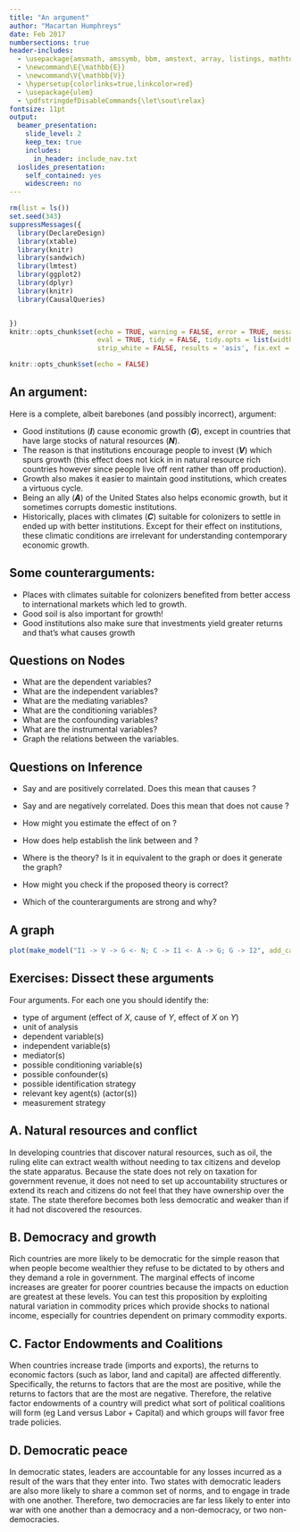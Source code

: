 ```yaml
---
title: "An argument"
author: "Macartan Humphreys"
date: Feb 2017
numbersections: true
header-includes:
  - \usepackage{amsmath, amssymb, bbm, amstext, array, listings, mathtools, multicolumn, caption, color, graphics, ulem, caption, changepage, atbegshi, soul}
  - \newcommand\E{\mathbb{E}}
  - \newcommand\V{\mathbb{V}}
  - \hypersetup{colorlinks=true,linkcolor=red}
  - \usepackage{ulem}
  - \pdfstringdefDisableCommands{\let\sout\relax}
fontsize: 11pt  
output:
  beamer_presentation:
    slide_level: 2
    keep_tex: true
    includes:
      in_header: include_nav.txt
  ioslides_presentation:
    self_contained: yes
    widescreen: no
---
```

  
```r
rm(list = ls())
set.seed(343)
suppressMessages({
  library(DeclareDesign)
  library(xtable)
  library(knitr)
  library(sandwich)
  library(lmtest)
  library(ggplot2)
  library(dplyr)
  library(knitr)
  library(CausalQueries)


})
knitr::opts_chunk$set(echo = TRUE, warning = FALSE, error = TRUE, message = FALSE, 
                      eval = TRUE, tidy = FALSE, tidy.opts = list(width.cutoff = 50),
                      strip_white = FALSE, results = 'asis', fix.ext = 'pdf', cache = FALSE)

```


```r
knitr::opts_chunk$set(echo = FALSE)
```

## An argument:

Here is a complete, albeit barebones (and possibly incorrect), argument:

* Good institutions (***I***) cause economic growth (***G***), except in countries that have large stocks of natural resources (***N***).  
* The reason is that institutions encourage people to invest (***V***) which spurs growth (this effect does not kick in in natural resource rich countries however since people live off rent rather than off production).  
* Growth also makes it easier to maintain good institutions, which creates a virtuous cycle. 
* Being an ally (***A***) of the United States also helps economic growth, but it sometimes corrupts domestic institutions.
* Historically, places with climates (***C***) suitable for colonizers to settle in ended up with better institutions. Except for their effect on institutions, these climatic conditions are irrelevant for understanding contemporary economic growth. 

## Some counterarguments:

*	Places with climates suitable for colonizers benefited from better access to international markets which led to growth.
*	Good soil is also important for growth! 
* Good institutions also make sure that investments yield greater returns and that's what causes growth


## Questions on Nodes

* 	What are the dependent variables?
* 	What are the independent variables?
* 	What are the mediating variables?
* 	What are the conditioning variables?
* 	What are the confounding variables?
* 	What are the instrumental variables?
* 	Graph the relations between the variables.

## Questions on Inference

* 	Say \textit{I} and \textit{G} are positively correlated. Does this mean that \textit{I} causes \textit{G}?
* 	Say \textit{I} and \textit{G} are negatively correlated. Does this mean that \textit{I} does not cause \textit{G}?
* 	How might you estimate the effect of \textit{I} on \textit{G}?
* 	How does \textit{C} help establish the link between \textit{I} and \textit{G}?

* Where is the theory? Is it in equivalent to the graph or does it generate the graph?
* 	How might you check if the proposed theory is correct?
* 	Which of the counterarguments are strong and why?

## A graph


```r
plot(make_model("I1 -> V -> G <- N; C -> I1 <- A -> G; G -> I2", add_causal_types = FALSE))
```



## Exercises: Dissect these arguments

Four arguments. For each one you should identify the:

* type of argument (effect of $X$, cause of $Y$, effect of $X$ on $Y$)
* unit of analysis
* dependent variable(s)
* independent variable(s)
* mediator(s)
* possible conditioning variable(s)
* possible confounder(s)
* possible identification strategy
* relevant key agent(s) (actor(s))
* measurement strategy


## A. Natural resources and conflict

In developing countries that discover natural resources, such as oil, the ruling elite can extract wealth without needing to tax citizens and develop the state apparatus. Because the state does not rely on taxation for government revenue, it does not need to set up accountability structures or extend its reach and citizens do not feel that they have ownership over the state. The state therefore becomes both less democratic and weaker than if it had not discovered the resources.

##  B. Democracy and growth

Rich countries are more likely to be democratic for the simple reason that when people become wealthier they refuse to be dictated to by others and they demand a role in government. The marginal effects of income increases are greater for poorer countries because the impacts on eduction are greatest at these levels. You can test this proposition by exploiting natural variation in commodity prices which provide shocks to national income, especially for countries dependent on primary commodity exports.

## C. Factor Endowments and Coalitions

When countries increase trade (imports and exports), the returns to economic factors (such as labor, land and capital) are affected differently. Specifically, the returns to factors that are the most \textit{abundant} are positive, while the returns to factors that are the most \textit{scarce} are  negative. Therefore, the relative factor endowments of a country will predict what sort of political coalitions will form (eg Land versus Labor + Capital) and which groups will favor free trade policies. 

## D. Democratic peace 

In democratic states, leaders are accountable for any losses incurred as a result of the wars that they enter into. Two states with democratic leaders are also more likely to share a common set of norms, and to engage in trade with one another. Therefore, two democracies are far less likely to enter into war with one another than a democracy and a non-democracy, or two non-democracies.

